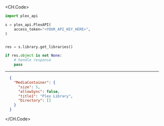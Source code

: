 
<CH.Code>
```python GetLibraries.py
import plex_api

s = plex_api.PlexAPI(
    access_token="<YOUR_API_KEY_HERE>",
)


res = s.library.get_libraries()

if res.object is not None:
    # handle response
    pass
```
---

```json Example Response
  {
    "MediaContainer": {
      "size": 5,
      "allowSync": false,
      "title1": "Plex Library",
      "Directory": []
    }
  }
```
</CH.Code>
